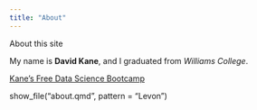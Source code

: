```yaml
---
title: "About"
---
```


About this site

My name is **David Kane**, and I graduated from *Williams College*.

[Kane's Free Data Science Bootcamp](https://bootcamp.davidkane.info)

show_file("about.qmd", pattern = "Levon")